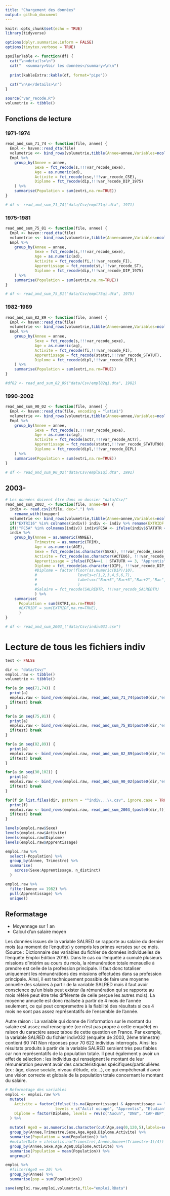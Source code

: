 ```yaml
---
title: "Chargement des données"
output: github_document
---
```


```r
knitr::opts_chunk$set(echo = TRUE)
library(tidyverse)

options(dplyr.summarise.inform = FALSE)
options(tinytex.verbose = TRUE)

spoilerTable <- function(df) {
  cat("\n<details>\n")
  cat("  <summary>Voir les données</summary>\n\n")
  
  print(kableExtra::kable(df, format="pipe"))
  
  cat("\n\n</details>\n")
}

source("var_recode.R")
volumetrie <- tibble()
```

## Fonctions de lecture

### 1971-1974

```r
read_and_sum_71_74 <- function(file, annee) {
  Empl <- haven::read_dta(file)
  volumetrie <<- bind_rows(volumetrie,tibble(Annee=annee,Variables=ncol(Empl),Observations=nrow(Empl)))
  Empl %>%
    group_by(Annee = annee,
             Sexe = fct_recode(s,!!!var_recode_sexe),
             Age = as.numeric(ad), 
             Activite = fct_recode(cse,!!!var_recode_CSE),
             Diplome = fct_recode(dip,!!!var_recode_DIP_1975)
    ) %>%
    summarise(Population = sum(extri,na.rm=TRUE))
}

# df <- read_and_sum_71_74("data/Csv/empl71qi.dta", 1971)
```


### 1975-1981

```r
read_and_sum_75_81 <- function(file, annee) {
  Empl <- haven::read_dta(file)
  volumetrie <<- bind_rows(volumetrie,tibble(Annee=annee,Variables=ncol(Empl),Observations=nrow(Empl)))
  Empl %>%
    group_by(Annee = annee,
             Sexe = fct_recode(s,!!!var_recode_sexe),
             Age = as.numeric(ad), 
             Activite = fct_recode(fi,!!!var_recode_FI),
             Apprentissage = fct_recode(st,!!!var_recode_ST),
             Diplome = fct_recode(dip,!!!var_recode_DIP_1975)
    ) %>%
    summarise(Population = sum(extrin,na.rm=TRUE))
}

# df <- read_and_sum_75_81("data/Csv/empl75qi.dta", 1975)
```


### 1982-1989

```r
read_and_sum_82_89 <- function(file, annee) {
  Empl <- haven::read_dta(file)
  volumetrie <<- bind_rows(volumetrie,tibble(Annee=annee,Variables=ncol(Empl),Observations=nrow(Empl)))
  Empl %>%
    group_by(Annee = annee,
             Sexe = fct_recode(s,!!!var_recode_sexe),
             Age = as.numeric(ag), 
             Activite = fct_recode(fi,!!!var_recode_FI),
             Apprentissage = fct_recode(statut,!!!var_recode_STATUT),
             Diplome = fct_recode(dipl,!!!var_recode_DIPL)
    ) %>%
    summarise(Population = sum(extri,na.rm=TRUE))
}

#df82 <- read_and_sum_82_89("data/Csv/empl82qi.dta", 1982)
```


### 1990-2002

```r
read_and_sum_90_02 <- function(file, annee) {
  Empl <- haven::read_dta(file, encoding = "latin1")
  volumetrie <<- bind_rows(volumetrie,tibble(Annee=annee,Variables=ncol(Empl),Observations=nrow(Empl)))
  Empl %>%
    group_by(Annee = annee,
             Sexe = fct_recode(s,!!!var_recode_sexe),
             Age = as.numeric(ag), 
             Activite = fct_recode(act7,!!!var_recode_ACT7),
             Apprentissage = fct_recode(statut,!!!var_recode_STATUT90),
             Diplome = fct_recode(dipl,!!!var_recode_DIPL)
    ) %>%
    summarise(Population = sum(extri,na.rm=TRUE))
}

# df <- read_and_sum_90_02("data/Csv/empl91qi.dta", 1991)
```

## 2003-

```r
# Les données doivent être dans un dossier "data/Csv/"
read_and_sum_2003_ <- function(file, annee=NA) {
  indiv <- read.csv2(file, dec=".") %>%
    rename_with(toupper)
  volumetrie <<- bind_rows(volumetrie,tibble(Annee=annee,Variables=ncol(indiv),Observations=nrow(indiv)))
  if("EXTRI16" %in% colnames(indiv)) indiv <- indiv %>% rename(EXTRIDF = EXTRI16)
  if(!"FC5A" %in% colnames(indiv)) indiv$FC5A <- ifelse(indiv$STATUTR == 3,1,-1)
  indiv %>%
    group_by(Annee = as.numeric(ANNEE),
             Trimestre = as.numeric(TRIM),
             Age = as.numeric(AGE), 
             Sexe = fct_recode(as.character(SEXE), !!!var_recode_sexe),
             Activite = fct_recode(as.character(ACTEU6), !!!var_recode_ACTUE6),
             Apprentissage = ifelse(FC5A==1 | STATUTR == 3, "Apprentis", "Non apprentis"), #fct_recode(as.character(STATUTR), !!!var_recode_STATUTR),
             Diplome = fct_recode(as.character(DIP), !!!var_recode_DIP_2003)
             #Diplome = factor(floor(as.numeric(DIP)/10),
             #                  levels=c(1,2,3,4,5,6,7),
             #                  labels=c("Bac+5","Bac+3","Bac+2","Bac","CAP-BEP","DNB","Aucun")
             #                  )
             #Salaire = fct_recode(SALREDTR, !!!var_recode_SALREDTR)
             ) %>%
    summarise(
      Population = sum(EXTRI,na.rm=TRUE)
      #EXTRIDF = sum(EXTRIDF,na.rm=TRUE),
      )
}

# df <- read_and_sum_2003_("data/Csv/indiv031.csv")
```


# Lecture de tous les fichiers indiv
```r
test <- FALSE

dir <- "data/Csv/"
emploi.raw <- tibble()
volumetrie <- tibble()

for(a in seq(71,74)) {
  print(a)
  emploi.raw <- bind_rows(emploi.raw, read_and_sum_71_74(paste0(dir,"empl",a,"qi.dta"), annee = 1900+a))
  if(test) break
} 

for(a in seq(75,81)) {
  print(a)
  emploi.raw <- bind_rows(emploi.raw, read_and_sum_75_81(paste0(dir,"empl",a,"qi.dta"), annee = 1900+a))
  if(test) break
}

for(a in seq(82,89)) {
  print(a)
  emploi.raw <- bind_rows(emploi.raw, read_and_sum_82_89(paste0(dir,"empl",a,"qi.dta"), annee = 1900+a))
  if(test) break
} 

for(a in seq(90,102)) {
  print(a)
  emploi.raw <- bind_rows(emploi.raw, read_and_sum_90_02(paste0(dir,"empl",str_pad(a %% 100,2,pad="0"),"qi.dta"), annee = 1900+a))
  if(test) break
} 

for(f in list.files(dir, pattern = "^indiv...\\.csv", ignore.case = TRUE)) {
  print(f)
  emploi.raw <- bind_rows(emploi.raw, read_and_sum_2003_(paste0(dir,f)))
  if(test) break
} 
```



```r
levels(emploi.raw$Sexe)
levels(emploi.raw$Activite)
levels(emploi.raw$Diplome)
levels(emploi.raw$Apprentissage)

emploi.raw %>%
  select(-Population) %>%
  group_by(Annee, Trimestre) %>%
  summarise(
    across(Sexe:Apprentissage, n_distinct)
  )
```

```r
emploi.raw %>% 
  filter(Annee == 1982) %>% 
  pull(Apprentissage) %>%
  unique()
```



## Reformatage 

- Moyennage sur 1 an
- Calcul d'un salaire moyen

Les données issues de la variable SALRED se rapporte au salaire du dernier mois (au moment de l'enquête) y compris les primes versées sur ce mois. (Source : Dictionnaire des variables du fichier de données individuelles de l'enquête Emploi Edition 2018). 
Dans le cas où l'enquêté a cumulé plusieurs missions d'intérim au cours du mois, la rémunération totale mensuelle à prendre est celle de la profession principale. Il faut donc totaliser uniquement les rémunérations des missions effectuées dans sa profession principale.
Ainsi, il est techniquement possible de faire une moyenne annuelle des salaires à partir de la variable SALRED mais il faut avoir conscience qu'un biais peut exister (la rémunération qui se rapporte au mois référé peut être très différente de celle perçue les autres mois).
La moyenne annuelle est donc réalisée à partir de 4 mois de l'année seulement, ce qui peut compremettre à la fiabilité des résultats si ces 4 mois ne sont pas assez représentatifs de l'ensemble de l'année. 
 
Autre raison : La variable qui donne de l'information sur le montant du salaire est assez mal renseignée (ce n'est pas propre à cette enquête) en raison du caractère assez tabou de cette question en France. Par exemple, la variable SALRED du fichier indiv032 (enquête de 2003, 2ème trimestre) contient 60 741 Non réponses pour 70 622 individus interrogés. Ainsi les résultats produits à partir de la variable SALRED seraient très peu fiables car non représentatifs de la population totale. Il peut également y avoir un effet de sélection : les individus qui renseignent le montant de leur rémunération peuvent avoir des caractéristiques spécifiques/particulières  (ex : âge, classe sociale, niveau d'étude, etc...), ce qui empêcherait d'avoir une vision correcte et globale de la population totale concernant le montant du salaire. 

```r
# Reformatage des variables
emploi <- emploi.raw %>%
  mutate(
    Activite = factor(ifelse(!is.na(Apprentissage) & Apprentissage == "Apprentis", "Apprentis", as.character(Activite)),
                      levels = c("Actif occupé", "Apprentis", "Etudiant", "Chômeur ou inactif") ),
    Diplome = factor(Diplome, levels = rev(c("Aucun", "DNB", "CAP-BEP", "Bac", "Bac+2", "Bac+3", "Bac+5")) )
  ) %>%
  
  mutate( AgeQ = as.numeric(as.character(cut(Age,seq(0,120,5),labels=seq(0,115,5),right=FALSE)) )) %>%
  group_by(Annee,Trimestre,Sexe,Age,AgeQ,Diplome,Activite) %>%
  summarise(Population = sum(Population)) %>%
  #mutate(Date = ifelse(is.na(Trimestre),Annee,Annee+(Trimestre-1)/4)) %>%
  group_by(Annee,Sexe,Age,AgeQ,Diplome,Activite) %>%
  summarise(Population = mean(Population)) %>%
  ungroup() 
```


```r
emploi %>% 
  #filter(AgeQ == 20) %>%
  group_by(Annee) %>%
  summarise(pop = sum(Population))
```


```r
save(emploi.raw,emploi,volumetrie,file="emploi.RData")
```

